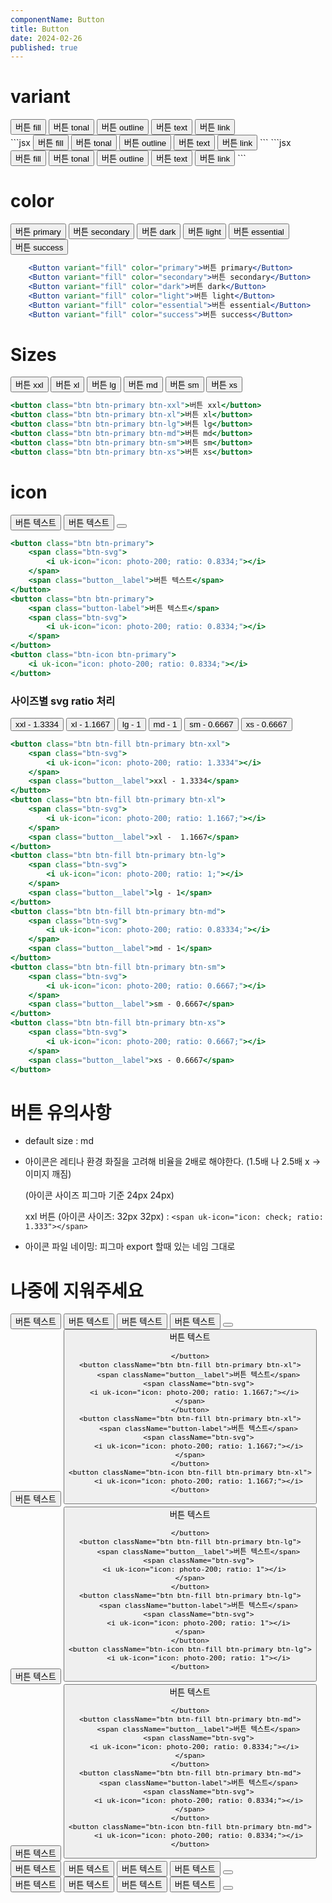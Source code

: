 ```yaml
---
componentName: Button
title: Button
date: 2024-02-26
published: true
---
```


# variant


<Preview>
    <div className="flex items-center gap-3">
        <button className="btn btn-fill btn-primary">버튼 fill</button>
        <button className="btn btn-tonal btn-primary">버튼 tonal</button>
        <button className="btn btn-outline btn-primary">버튼 outline</button>
        <button className="btn btn-text btn-primary">버튼 text</button>
        <button className="btn btn-link btn-primary">버튼 link</button>
    </div>
</Preview>
<CodeTabs>
    <TabsContent value="html">
        ```jsx
            <button class="btn btn-fill btn-primary">버튼 fill</button>
            <button class="btn btn-tonal btn-primary">버튼 tonal</button>
            <button class="btn btn-outline btn-primary">버튼 outline</button>
            <button class="btn btn-text btn-primary">버튼 text</button>
            <button class="btn btn-link btn-primary">버튼 link</button>
        ```
    </TabsContent>
    <TabsContent value="react">
        ```jsx
            <Button variant="fill" color="primary">버튼 fill</Button>
            <Button variant="tonal" color="primary">버튼 tonal</Button>
            <Button variant="outline" color="primary">버튼 outline</Button>
            <Button variant="text" color="primary">버튼 text</Button>
            <Button variant="link" color="primary">버튼 link</Button>
        ```
    </TabsContent>
</CodeTabs>

<br/>

# color

<Preview>
    <div className="flex items-center gap-3">
        <Button variant="fill" color="primary">버튼 primary</Button>
        <Button variant="fill" color="secondary">버튼 secondary</Button>
        <Button variant="fill" color="dark">버튼 dark</Button>
        <Button variant="fill" color="light">버튼 light</Button>
        <Button variant="fill" color="essential">버튼 essential</Button>
        <Button variant="fill" color="success">버튼 success</Button>
    </div>
</Preview>

```jsx
    <Button variant="fill" color="primary">버튼 primary</Button>
    <Button variant="fill" color="secondary">버튼 secondary</Button>
    <Button variant="fill" color="dark">버튼 dark</Button>
    <Button variant="fill" color="light">버튼 light</Button>
    <Button variant="fill" color="essential">버튼 essential</Button>
    <Button variant="fill" color="success">버튼 success</Button>
```

# Sizes

<Preview>
  <div className="flex items-center gap-3">
    <button className="btn btn-fill btn-primary btn-xxl">버튼 xxl</button>
    <button className="btn btn-fill btn-primary btn-xl">버튼 xl</button>
    <button className="btn btn-fill btn-primary btn-lg">버튼 lg</button>
    <button className="btn btn-fill btn-primary btn-md">버튼 md</button>
    <button className="btn btn-fill btn-primary btn-sm">버튼 sm</button>
    <button className="btn btn-fill btn-primary btn-xs">버튼 xs</button>
  </div>
</Preview>

```jsx
<button class="btn btn-primary btn-xxl">버튼 xxl</button>
<button class="btn btn-primary btn-xl">버튼 xl</button>
<button class="btn btn-primary btn-lg">버튼 lg</button>
<button class="btn btn-primary btn-md">버튼 md</button>
<button class="btn btn-primary btn-sm">버튼 sm</button>
<button class="btn btn-primary btn-xs">버튼 xs</button>
```

# icon

<Preview>
    <div className="flex items-center gap-3">
        <button className="btn btn-primary">
            <span className="btn-svg">
                <i uk-icon="icon: photo-200; ratio: 0.8334;"></i>
            </span>
            <span className="button__label">버튼 텍스트</span>
        </button>
        <button className="btn btn-primary">
            <span className="button-label">버튼 텍스트</span>
            <span className="btn-svg">
                <i uk-icon="icon: photo-200; ratio: 0.8334;"></i>
            </span>
        </button>
        <button className="btn-icon btn-primary">
            <i uk-icon="icon: photo-200; ratio: 0.8334;"></i>
        </button>
    </div>
</Preview>

```jsx
<button class="btn btn-primary">
    <span class="btn-svg">
        <i uk-icon="icon: photo-200; ratio: 0.8334;"></i>
    </span>
    <span class="button__label">버튼 텍스트</span>
</button>
<button class="btn btn-primary">
    <span class="button-label">버튼 텍스트</span>
    <span class="btn-svg">
        <i uk-icon="icon: photo-200; ratio: 0.8334;"></i>
    </span>
</button>
<button class="btn-icon btn-primary">
    <i uk-icon="icon: photo-200; ratio: 0.8334;"></i>
</button>
```

### 사이즈별 svg ratio 처리
<Preview>
    <div className="flex items-center gap-3">
        <button className="btn btn-fill btn-primary btn-xxl">
            <span className="btn-svg">
                <i uk-icon="icon: photo-200; ratio: 1.3334"></i>
            </span>
            <span className="button__label">xxl - 1.3334</span>
        </button>
        <button className="btn btn-fill btn-primary btn-xl">
            <span className="btn-svg">
                <i uk-icon="icon: photo-200; ratio: 1.1667;"></i>
            </span>
            <span className="button__label">xl -  1.1667</span>
        </button>
        <button className="btn btn-fill btn-primary btn-lg">
            <span className="btn-svg">
                <i uk-icon="icon: photo-200; ratio: 1;"></i>
            </span>
            <span className="button__label">lg - 1</span>
        </button>
        <button className="btn btn-fill btn-primary btn-md">
            <span className="btn-svg">
                <i uk-icon="icon: photo-200; ratio: 0.83334;"></i>
            </span>
            <span className="button__label">md - 1</span>
        </button>
        <button className="btn btn-fill btn-primary btn-sm">
            <span className="btn-svg">
                <i uk-icon="icon: photo-200; ratio: 0.6667;"></i>
            </span>
            <span className="button__label">sm - 0.6667</span>
        </button>
        <button className="btn btn-fill btn-primary btn-xs">
            <span className="btn-svg">
                <i uk-icon="icon: photo-200; ratio: 0.6667;"></i>
            </span>
            <span className="button__label">xs - 0.6667</span>
        </button>
    </div>
</Preview>

```jsx
<button class="btn btn-fill btn-primary btn-xxl">
    <span class="btn-svg">
        <i uk-icon="icon: photo-200; ratio: 1.3334"></i>
    </span>
    <span class="button__label">xxl - 1.3334</span>
</button>
<button class="btn btn-fill btn-primary btn-xl">
    <span class="btn-svg">
        <i uk-icon="icon: photo-200; ratio: 1.1667;"></i>
    </span>
    <span class="button__label">xl -  1.1667</span>
</button>
<button class="btn btn-fill btn-primary btn-lg">
    <span class="btn-svg">
        <i uk-icon="icon: photo-200; ratio: 1;"></i>
    </span>
    <span class="button__label">lg - 1</span>
</button>
<button class="btn btn-fill btn-primary btn-md">
    <span class="btn-svg">
        <i uk-icon="icon: photo-200; ratio: 0.83334;"></i>
    </span>
    <span class="button__label">md - 1</span>
</button>
<button class="btn btn-fill btn-primary btn-sm">
    <span class="btn-svg">
        <i uk-icon="icon: photo-200; ratio: 0.6667;"></i>
    </span>
    <span class="button__label">sm - 0.6667</span>
</button>
<button class="btn btn-fill btn-primary btn-xs">
    <span class="btn-svg">
        <i uk-icon="icon: photo-200; ratio: 0.6667;"></i>
    </span>
    <span class="button__label">xs - 0.6667</span>
</button>
```

# 버튼 유의사항
- default size : md
- 아이콘은 레티나 환경 화질을 고려해 비율을 2배로 해야한다. (1.5배 나 2.5배 x -> 이미지 깨짐)

  (아이콘 사이즈 피그마 기준 24px 24px)

  xxl 버튼 (아이콘 사이즈: 32px 32px) :
  `<span uk-icon="icon: check; ratio: 1.333"></span>`

- 아이콘 파일 네이밍: 피그마 export 할때 있는 네임 그대로

# 나중에 지워주세요

[//]: # "xxl"

<div className="flex gap-3 mt-3">
  <button className="btn btn-fill btn-primary btn-xxl">버튼 텍스트</button>
  <button className="btn btn-fill btn-primary btn-xxl">
    <span className="btn-svg">
      <i uk-icon="icon: photo-200; ratio: 1.3334;"></i>
    </span>
    <span className="button__label">버튼 텍스트</span>
  </button>
  <button className="btn btn-fill btn-primary btn-xxl">
    <span className="button__label">버튼 텍스트</span>
    <span className="btn-svg">
      <i uk-icon="icon: photo-200; ratio: 1.3334;"></i>
    </span>
  </button>
  <button className="btn btn-fill btn-primary btn-xxl">
    <span className="button-label">버튼 텍스트</span>
    <span className="btn-svg">
        <i uk-icon="icon: photo-200; ratio: 1.3334;"></i>
    </span>
  </button>
    <button className="btn-icon btn-fill btn-primary btn-xxl">
        <i uk-icon="icon: photo-200; ratio: 1.3334;"></i>
    </button>
</div>

[//]: # "xl"

<div className="flex gap-3 mt-3">
    <button className="btn btn-fill btn-primary btn-xl">버튼 텍스트</button>
    <button className="btn btn-fill btn-primary btn-xl">
    <span className="btn-svg">
      <i uk-icon="icon: photo-200; ratio: 1.1667;"></i>
    </span>
        <span className="button__label">버튼 텍스트</span>

    </button>
    <button className="btn btn-fill btn-primary btn-xl">
        <span className="button__label">버튼 텍스트</span>
        <span className="btn-svg">
      <i uk-icon="icon: photo-200; ratio: 1.1667;"></i>
    </span>
    </button>
    <button className="btn btn-fill btn-primary btn-xl">
        <span className="button-label">버튼 텍스트</span>
        <span className="btn-svg">
        <i uk-icon="icon: photo-200; ratio: 1.1667;"></i>
    </span>
    </button>
    <button className="btn-icon btn-fill btn-primary btn-xl">
        <i uk-icon="icon: photo-200; ratio: 1.1667;"></i>
    </button>
</div>

[//]: # "lg"

<div className="flex gap-3 mt-3">
    <button className="btn btn-fill btn-primary btn-lg">버튼 텍스트</button>
    <button className="btn btn-fill btn-primary btn-lg">
    <span className="btn-svg">
      <i uk-icon="icon: photo-200; ratio: 1"></i>
    </span>
        <span className="button__label">버튼 텍스트</span>

    </button>
    <button className="btn btn-fill btn-primary btn-lg">
        <span className="button__label">버튼 텍스트</span>
        <span className="btn-svg">
      <i uk-icon="icon: photo-200; ratio: 1"></i>
    </span>
    </button>
    <button className="btn btn-fill btn-primary btn-lg">
        <span className="button-label">버튼 텍스트</span>
        <span className="btn-svg">
        <i uk-icon="icon: photo-200; ratio: 1"></i>
    </span>
    </button>
    <button className="btn-icon btn-fill btn-primary btn-lg">
        <i uk-icon="icon: photo-200; ratio: 1"></i>
    </button>
</div>

[//]: # "md"

<div className="flex gap-3 mt-3">
    <button className="btn btn-fill btn-primary btn-md">버튼 텍스트</button>
    <button className="btn btn-fill btn-primary btn-md">
    <span className="btn-svg">
      <i uk-icon="icon: photo-200; ratio: 0.8334;"></i>
    </span>
        <span className="button__label">버튼 텍스트</span>

    </button>
    <button className="btn btn-fill btn-primary btn-md">
        <span className="button__label">버튼 텍스트</span>
        <span className="btn-svg">
      <i uk-icon="icon: photo-200; ratio: 0.8334;"></i>
    </span>
    </button>
    <button className="btn btn-fill btn-primary btn-md">
        <span className="button-label">버튼 텍스트</span>
        <span className="btn-svg">
        <i uk-icon="icon: photo-200; ratio: 0.8334;"></i>
    </span>
    </button>
    <button className="btn-icon btn-fill btn-primary btn-md">
        <i uk-icon="icon: photo-200; ratio: 0.8334;"></i>
    </button>
</div>

[//]: # "sm"

<div className="flex gap-3 mt-3">
    <button className="btn btn-fill btn-primary btn-sm">버튼 텍스트</button>
    <button className="btn btn-fill btn-primary btn-sm">
    <span className="btn-svg">
      <i uk-icon="icon: photo-200; ratio: 0.6667;"></i>
    </span>
        <span className="button__label">버튼 텍스트</span>
    </button>
    <button className="btn btn-fill btn-primary btn-sm">
        <span className="button__label">버튼 텍스트</span>
        <span className="btn-svg">
      <i uk-icon="icon: photo-200; ratio: 0.6667;"></i>
    </span>
    </button>
    <button className="btn btn-fill btn-primary btn-sm">
        <span className="button-label">버튼 텍스트</span>
        <span className="btn-svg">
        <i uk-icon="icon: photo-200; ratio: 0.6667;"></i>
    </span>
    </button>
    <button className="btn-icon btn-fill btn-primary btn-sm">
        <i uk-icon="icon: photo-200; ratio: 0.6667;"></i>
    </button>
</div>

[//]: # "xs"

<div className="flex gap-3 mt-3">
    <button className="btn btn-fill btn-primary btn-xs">버튼 텍스트</button>
    <button className="btn btn-fill btn-primary btn-xs">
    <span className="btn-svg">
      <i uk-icon="icon: photo-200; ratio: 0.6667"></i>
    </span>
        <span className="button__label">버튼 텍스트</span>
    </button>
    <button className="btn btn-fill btn-primary btn-xs">
        <span className="button__label">버튼 텍스트</span>
        <span className="btn-svg">
      <i uk-icon="icon: photo-200; ratio: 0.6667"></i>
    </span>
    </button>
    <button className="btn btn-fill btn-primary btn-xs">
        <span className="button-label">버튼 텍스트</span>
        <span className="btn-svg">
        <i uk-icon="icon: photo-200; ratio: 0.6667"></i>
    </span>
    </button>
    <button className="btn-icon btn-fill btn-primary btn-xs">
        <i uk-icon="icon: photo-200; ratio: 0.6667"></i>
    </button>
</div>
